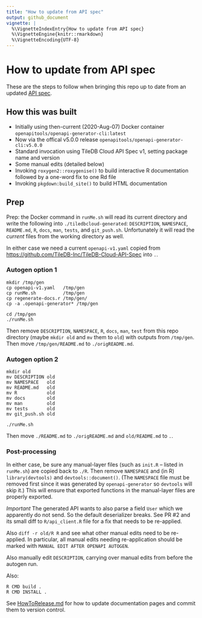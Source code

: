 ```yaml
---
title: "How to update from API spec"
output: github_document
vignette: |
  %\VignetteIndexEntry{How to update from API spec}
  %\VignetteEngine{knitr::rmarkdown}
  %\VignetteEncoding{UTF-8}
---
```


# How to update from API spec

These are the steps to follow when bringing this repo up to date from an updated [API spec](https://github.com/TileDB-Inc/TileDB-Cloud-API-Spec/blob/master/openapi-v1.yaml).

## How this was built

* Initially using then-current (2020-Aug-07) Docker container `openapitools/openapi-generator-cli:latest`
* Now via the offical v5.0.0 release `openapitools/openapi-generator-cli:v5.0.0`
* Standard invocation using TileDB Cloud API Spec v1, setting package name and version
* Some manual edits (detailed below)
* Invoking `roxygen2::roxygenise()` to build interactive R documentation followed by a one-word fix to one Rd file
* Invoking `pkgdown:build_site()` to build HTML documentation

## Prep

Prep: the Docker command in `runMe.sh` will read its current directory and write
the following into `./tiledbcloud-generated`: `DESCRIPTION`, `NAMESPACE`,
`README.md`, `R`, `docs`, `man`, `tests`, and `git_push.sh`. Unfortunately it will read the _current_ files
from the working directory as well.

In either case we need a current `openapi-v1.yaml` copied from [https://github.com/TileDB-Inc/TileDB-Cloud-API-Spec](https://github.com/TileDB-Inc/TileDB-Cloud-API-Spec) into `.`.

### Autogen option 1

```
mkdir /tmp/gen
cp openapi-v1.yaml   /tmp/gen
cp runMe.sh          /tmp/gen
cp regenerate-docs.r /tmp/gen/
cp -a .openapi-generator* /tmp/gen

cd /tmp/gen
./runMe.sh
```

Then remove `DESCRIPTION`, `NAMESPACE`, `R`, `docs`, `man`, `test` from this
repo directory (maybe `mkdir old` and `mv` them to `old`) with outputs from
`/tmp/gen`. Then move `/tmp/gen/README.md` to `./origREADME.md`.

### Autogen option 2

```
mkdir old
mv DESCRIPTION old
mv NAMESPACE   old
mv README.md   old
mv R           old
mv docs        old
mv man         old
mv tests       old
mv git_push.sh old

./runMe.sh
```

Then move `./README.md` to `./origREADME.md` and `old/README.md` to `.`.

### Post-processing

In either case, be sure any manual-layer files (such as `init.R` -- listed in
`runMe.sh`) are copied back to `./R`. Then remove `NAMESPACE` and (in R)
`library(devtools)` and `devtools::document()`. (The `NAMESPACE` file must be
removed first since it was generated by `openapi-generator` so `devtools` will
skip it.) This will ensure that exported functions in the manual-layer files
are properly exported.

*Important* The generated API wants to also parse a field `User` which we
apparently do not send. So the default deserializer breaks. See PR #2 and its
small diff to `R/api_client.R` file for a fix that needs to be re-applied.

Also `diff -r old/R R` and see what other manual edits need to be re-applied.
In particular, all manual edits needing re-application should be marked with
`MANUAL EDIT AFTER OPENAPI AUTOGEN`.

Also manually edit `DESCRIPTION`, carrying over manual edits from before the
autogen run.

Also:

```
R CMD build .
R CMD INSTALL .
```

See [HowToRelease.md](./HowToRelease.md) for how to update documentation pages and
commit them to version control.
